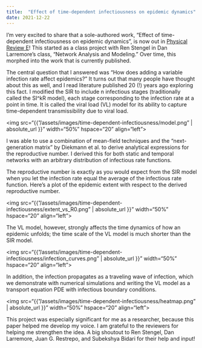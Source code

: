 ```yaml
---
title:  "Effect of time-dependent infectiousness on epidemic dynamics"
date: 2021-12-22
---
```

I’m very excited to share that a sole-authored work, “Effect of time-dependent infectiousness on epidemic dynamics”, is now out in [Physical Review E](https://doi.org/10.1103/PhysRevE.104.064302)! This started as a class project with Ren Stengel in Dan Larremore’s class, “Network Analysis and Modeling.” Over time, this morphed into the work that is currently published.

The central question that I answered was “How does adding a variable infection rate affect epidemics?” It turns out that many people have thought about this as well, and I read literature published 20 (!) years ago exploring this fact. I modified the SIR to include n infectious stages (traditionally called the SI^kR model), each stage corresponding to the infection rate at a point in time. It is called the viral load (VL) model for its ability to capture time-dependent transmissibility due to viral load.

<img src="{{ "/assets/images/time-dependent-infectiousness/model.png" | absolute_url }}" width="50%" hspace="20" align="left">

I was able to use a combination of mean-field techniques and the “next-generation matrix” by Diekmann et al. to derive analytical expressions for the reproductive number. I derived this for both static and temporal networks with an arbitrary distribution of infectious rate functions.

The reproductive number is exactly as you would expect from the SIR model when you let the infection rate equal the average of the infectious rate function. Here’s a plot of the epidemic extent with respect to the derived reproductive number.

<img src="{{ "/assets/images/time-dependent-infectiousness/extent_vs_R0.png" | absolute_url }}" width="50%" hspace="20" align="left">

The VL model, however, strongly affects the time dynamics of how an epidemic unfolds; the time scale of the VL model is much shorter than the SIR model.

<img src="{{ "/assets/images/time-dependent-infectiousness/infection_curves.png" | absolute_url }}" width="50%" hspace="20" align="left">

In addition, the infection propagates as a traveling wave of infection, which we demonstrate with numerical simulations and writing the VL model as a transport equation PDE with infectious boundary conditions.

<img src="{{ "/assets/images/time-dependent-infectiousness/heatmap.png" | absolute_url }}" width="50%" hspace="20" align="left">

This project was especially significant for me as a researcher, because this paper helped me develop my voice. I am grateful to the reviewers for helping me strengthen the idea. A big shoutout to Ren Stengel, Dan Larremore, Juan G. Restrepo, and Subekshya Bidari for their help and input!
